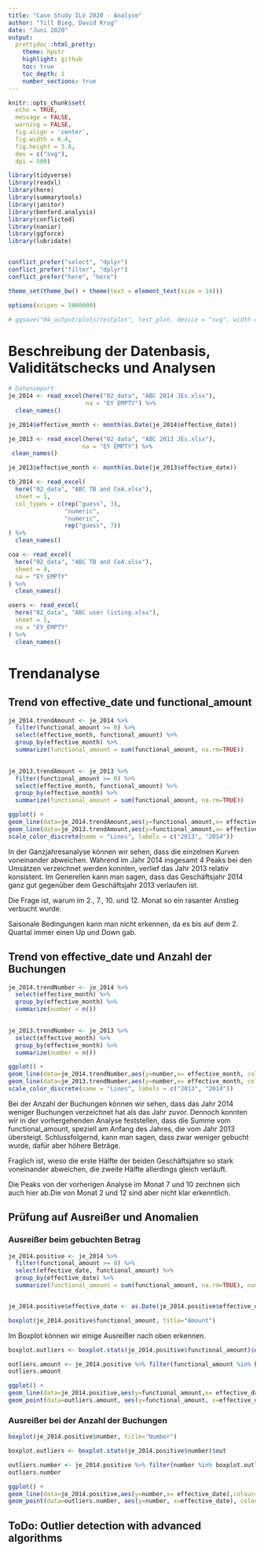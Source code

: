 ```yaml
---
title: "Case Study ILV 2020 - Analyse"
author: "Till Bieg, David Krug"
date: "Juni 2020"
output:
  prettydoc::html_pretty:
    theme: hpstr
    highlight: github
    toc: true
    toc_depth: 1
    number_sections: true
---
```


```r
knitr::opts_chunk$set(
  echo = TRUE,
  message = FALSE,
  warning = FALSE,
  fig.align = 'center',
  fig.width = 6.4,
  fig.height = 3.6,
  dev = c("svg"),
  dpi = 500)

library(tidyverse)
library(readxl)
library(here)
library(summarytools)
library(janitor)
library(benford.analysis)
library(conflicted)
library(naniar)
library(ggforce)
library(lubridate)


conflict_prefer("select", "dplyr")
conflict_prefer("filter", "dplyr")
conflict_prefer("here", "here")

theme_set(theme_bw() + theme(text = element_text(size = 14)))

options(scipen = 1000000)

# ggsave("04_output/plots/testplot", test_plot, device = "svg", width = 16 * 0.8, height = 9 * 0.8)
```


# Beschreibung der Datenbasis, Validitätschecks und Analysen
```r
# Datenimport
je_2014 <- read_excel(here("02_data", "ABC 2014 JEs.xlsx"),
                      na = "EY EMPTY") %>% 
  clean_names()

je_2014$effective_month <- month(as.Date(je_2014$effective_date))

je_2013 <- read_excel(here("02_data", "ABC 2013 JEs.xlsx"),
                     na = "EY EMPTY") %>%
 clean_names()

je_2013$effective_month <- month(as.Date(je_2013$effective_date))

tb_2014 <- read_excel(
  here("02_data", "ABC TB and CoA.xlsx"),
  sheet = 1,
  col_types = c(rep("guess", 3),
                "numeric",
                "numeric",
                rep("guess", 7))
) %>%
  clean_names()

coa <- read_excel(
  here("02_data", "ABC TB and CoA.xlsx"),
  sheet = 4,
  na = "EY_EMPTY"
) %>%
  clean_names()

users <- read_excel(
  here("02_data", "ABC user listing.xlsx"),
  sheet = 1,
  na = "EY_EMPTY"
) %>%
  clean_names()
```


# Trendanalyse

## Trend von effective_date und functional_amount

```r

je_2014.trendAmount <- je_2014 %>%
  filter(functional_amount >= 0) %>%
  select(effective_month, functional_amount) %>%
  group_by(effective_month) %>%
  summarize(functional_amount = sum(functional_amount, na.rm=TRUE))
  

je_2013.trendAmount <- je_2013 %>%
  filter(functional_amount >= 0) %>%
  select(effective_month, functional_amount) %>%
  group_by(effective_month) %>%
  summarize(functional_amount = sum(functional_amount, na.rm=TRUE))

```

```r
ggplot() +
geom_line(data=je_2014.trendAmount,aes(y=functional_amount,x= effective_month, colour="red")) +
geom_line(data=je_2013.trendAmount,aes(y=functional_amount,x= effective_month, colour="green")) +
scale_color_discrete(name = "Lines", labels = c("2013", "2014"))
```

In der Ganzjahresanalyse können wir sehen, dass die einzelnen Kurven voneinander abweichen.
Während im Jahr 2014 insgesamt 4 Peaks bei den Umsätzen verzeichnet werden konnten, verlief das Jahr 2013 relativ konsistent.
Im Generellen kann man sagen, dass das Geschäftsjahr 2014 ganz gut gegenüber dem Geschäftsjahr 2013 verlaufen ist.

Die Frage ist, warum im 2., 7., 10. und 12. Monat so ein rasanter Anstieg verbucht wurde.

Saisonale Bedingungen kann man nicht erkennen, da es bis auf dem 2. Quartal immer einen Up und Down gab.


## Trend von effective_date und Anzahl der Buchungen

```r

je_2014.trendNumber <- je_2014 %>%
  select(effective_month) %>%
  group_by(effective_month) %>%
  summarize(number = n())
  

je_2013.trendNumber <- je_2013 %>%
  select(effective_month) %>%
  group_by(effective_month) %>%
  summarize(number = n())

```

```r
ggplot() +
geom_line(data=je_2014.trendNumber,aes(y=number,x= effective_month, colour="red")) +
geom_line(data=je_2013.trendNumber,aes(y=number,x= effective_month, colour="green")) +
scale_color_discrete(name = "Lines", labels = c("2013", "2014"))
```


Bei der Anzahl der Buchungen können wir sehen, dass das Jahr 2014 weniger Buchungen verzeichnet hat als das Jahr zuvor.
Dennoch konnten wir in der vorhergehenden Analyse feststellen, dass die Summe vom functional_amount, speziell am Anfang des Jahres, die vom Jahr 2013 übersteigt.
Schlussfolgernd, kann man sagen, dass zwar weniger gebucht wurde, dafür aber höhere Beträge.

Fraglich ist, wieso die erste Hälfte der beiden Geschäftsjahre so stark voneinander abweichen, die zweite Hälfte allerdings gleich verläuft.

Die Peaks von der vorherigen Analyse im Monat 7 und 10 zeichnen sich auch hier ab.Die von Monat 2 und 12 sind aber nicht klar erkenntlich.



## Prüfung auf Ausreißer und Anomalien


### Ausreißer beim gebuchten Betrag

```r
je_2014.positive <- je_2014 %>%
  filter(functional_amount >= 0) %>%
  select(effective_date, functional_amount) %>%
  group_by(effective_date) %>%
  summarize(functional_amount = sum(functional_amount, na.rm=TRUE), number = n())


je_2014.positive$effective_date <- as.Date(je_2014.positive$effective_date)
```


```r
boxplot(je_2014.positive$functional_amount, title="Amount")
```


Im Boxplot können wir einige Ausreißer nach oben erkennen.

```r
boxplot.outliers <- boxplot.stats(je_2014.positive$functional_amount)$out

outliers.amount <- je_2014.positive %>% filter(functional_amount %in% boxplot.outliers)
outliers.amount
```

```r
ggplot() +
geom_line(data=je_2014.positive,aes(y=functional_amount,x= effective_date),colour="grey") +
geom_point(data=outliers.amount, aes(y=functional_amount, x=effective_date), colour="red", shape="o", size=4)
```


### Ausreißer bei der Anzahl der Buchungen
```r
boxplot(je_2014.positive$number, title="Number")
```

```r
boxplot.outliers <- boxplot.stats(je_2014.positive$number)$out

outliers.number <- je_2014.positive %>% filter(number %in% boxplot.outliers)
outliers.number
```

```r
ggplot() +
geom_line(data=je_2014.positive,aes(y=number,x= effective_date),colour="grey") +
geom_point(data=outliers.number, aes(y=number, x=effective_date), colour="red", shape="o", size=4)
```


## ToDo: Outlier detection with advanced algorithms


